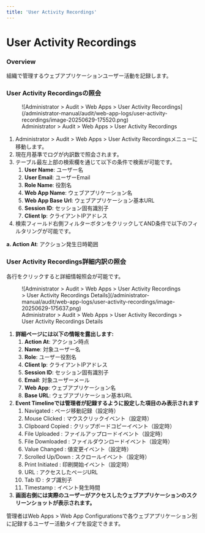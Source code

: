 ```yaml
---
title: 'User Activity Recordings'
---
```



# User Activity Recordings

### Overview

組織で管理するウェブアプリケーションユーザー活動を記録します。

### User Activity Recordingsの照会

<figure data-layout="center" data-align="center">
![Administrator &gt; Audit &gt; Web Apps &gt; User Activity Recordings](/administrator-manual/audit/web-app-logs/user-activity-recordings/image-20250629-175520.png)
<figcaption>
Administrator &gt; Audit &gt; Web Apps &gt; User Activity Recordings
</figcaption>
</figure>

1. Administrator &gt; Audit &gt; Web Apps &gt; User Activity Recordingsメニューに移動します。
2. 現在月基準でログが内訳数で照会されます。
3. テーブル最左上部の検索欄を通じて以下の条件で検索が可能です。
   1. **User Name**: ユーザー名
   2. **User Email**: ユーザーEmail
   3. **Role Name**: 役割名
   4. **Web App Name**: ウェブアプリケーション名
   5. **Web App Base Url**: ウェブアプリケーション基本URL
   6. **Session ID**: セッション固有識別子
   7. **Client Ip**: クライアントIPアドレス
4. 検索フィールド右側フィルターボタンをクリックしてAND条件で以下のフィルタリングが可能です。

**a. Action At**: アクション発生日時範囲


### User Activity Recordings詳細内訳の照会

各行をクリックすると詳細情報照会が可能です。

<figure data-layout="center" data-align="center">
![Administrator &gt; Audit &gt; Web Apps &gt; User Activity Recordings &gt; User Activity Recordings Details](/administrator-manual/audit/web-app-logs/user-activity-recordings/image-20250629-175637.png)
<figcaption>
Administrator &gt; Audit &gt; Web Apps &gt; User Activity Recordings &gt; User Activity Recordings Details
</figcaption>
</figure>

1. **詳細ページには以下の情報を露出します:**
   1. **Action At**: アクション時点
   2. **Name**: 対象ユーザー名
   3. **Role**: ユーザー役割名
   4. **Client Ip**: クライアントIPアドレス
   5. **Session ID**: セッション固有識別子
   6. **Email**: 対象ユーザーメール
   7. **Web App**: ウェブアプリケーション名
   8. **Base URL**: ウェブアプリケーション基本URL
2. **Event Timelineでは管理者が記録するように設定した項目のみ表示されます**
   1. Navigated : ページ移動記録（設定時）
   2. Mouse Clicked : マウスクリックイベント（設定時）
   3. Clipboard Copied : クリップボードコピーイベント（設定時）
   4. File Uploaded : ファイルアップロードイベント（設定時）
   5. File Downloaded : ファイルダウンロードイベント（設定時）
   6. Value Changed : 値変更イベント（設定時）
   7. Scrolled Up/Down : スクロールイベント（設定時）
   8. Print Initiated : 印刷開始イベント（設定時）
   9. URL : アクセスしたページURL
   10. Tab ID : タブ識別子
   11. Timestamp : イベント発生時間
3. **画面右側には実際のユーザーがアクセスしたウェブアプリケーションのスクリーンショットが表示されます。**

<Callout type="info">
管理者はWeb Apps &gt; Web App Configurationsで各ウェブアプリケーション別に記録するユーザー活動タイプを設定できます。
</Callout>
